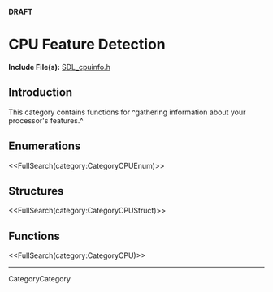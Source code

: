 <!-- #master-page:CategoryTemplate -->
<!-- #master-date:Unknown-Date -->
<!-- format wiki -->
<!-- language en -->
'''DRAFT'''

= CPU Feature Detection =

'''Include File(s):'''  [http://hg.libsdl.org/SDL/file/68dfd6df47da/include/SDL_cpuinfo.h SDL_cpuinfo.h]


== Introduction ==

This category contains functions for ^gathering information about your processor's features.^

== Enumerations ==
<<FullSearch(category:CategoryCPUEnum)>>

== Structures ==
<<FullSearch(category:CategoryCPUStruct)>>

== Functions ==

<<FullSearch(category:CategoryCPU)>>

----
CategoryCategory
